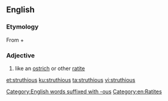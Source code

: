 ==English==

===Etymology===

From {{etyl|la|en}} {{term|struthio||ostrich|lang=la}} + {{etyl|en|en}} {{term|-ous||relating to|lang=en}}

===Adjective===
{{en-adj}}

# {{context|ornithology|lang=en}} like an [[ostrich]] or other [[ratite]]

[[et:struthious]]
[[ku:struthious]]
[[ta:struthious]]
[[vi:struthious]]

[[Category:English words suffixed with -ous]]
[[Category:en:Ratites]]